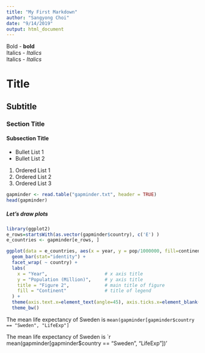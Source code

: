 ```yaml
---
title: "My First Markdown"
author: "Sangyong Choi"
date: "9/14/2019"
output: html_document
---
```

Bold - **bold**  
Italics - _Italics_  
Italics - *Italics*  

# Title
## Subtitle
### Section Title
#### Subsection Title

- Bullet List 1
- Bullet List 2

1. Ordered List 1
1. Ordered List 2
1. Ordered List 3



```r
gapminder <- read.table("gapminder.txt", header = TRUE)
head(gapminder)
```

##### Let's draw plots
```r
library(ggplot2)
e_rows=startsWith(as.vector(gapminder$country), c('E') )
e_countries <- gapminder[e_rows, ]

ggplot(data = e_countries, aes(x = year, y = pop/1000000, fill=continent)) +
  geom_bar(stat="identity") + 
  facet_wrap( ~ country) +
  labs(
    x = "Year",                     # x axis title
    y = "Population (Million)",     # y axis title
    title = "Figure 2",             # main title of figure
    fill = "Continent"              # title of legend
  ) +
  theme(axis.text.x=element_text(angle=45), axis.ticks.x=element_blank()) +
  theme_bw()
```

The mean life expectancy of Sweden is
`mean(gapminder[gapminder$country == "Sweden", "LifeExp"]`

The mean life expectancy of Sweden is 
`r mean(gapminder[gapminder$country == "Sweden", "LifeExp"])'